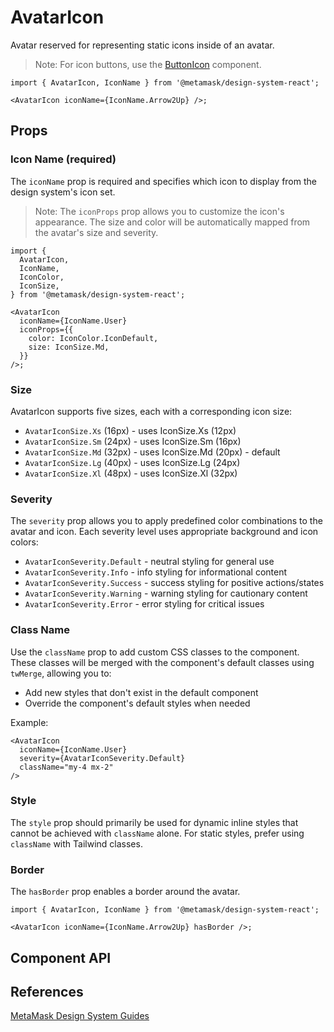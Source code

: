 

# AvatarIcon

Avatar reserved for representing static icons inside of an avatar.

> Note: For icon buttons, use the [ButtonIcon](/docs/react-components-buttonicon--docs) component.

```tsx
import { AvatarIcon, IconName } from '@metamask/design-system-react';

<AvatarIcon iconName={IconName.Arrow2Up} />;
```

<Canvas of={AvatarIconStories.Default} />

## Props

### Icon Name (required)

The `iconName` prop is required and specifies which icon to display from the design system's icon set.

<Canvas of={AvatarIconStories.IconNameStory} />

> Note: The `iconProps` prop allows you to customize the icon's appearance. The size and color will be automatically mapped from the avatar's size and severity.

```tsx
import {
  AvatarIcon,
  IconName,
  IconColor,
  IconSize,
} from '@metamask/design-system-react';

<AvatarIcon
  iconName={IconName.User}
  iconProps={{
    color: IconColor.IconDefault,
    size: IconSize.Md,
  }}
/>;
```

### Size

AvatarIcon supports five sizes, each with a corresponding icon size:

- `AvatarIconSize.Xs` (16px) - uses IconSize.Xs (12px)
- `AvatarIconSize.Sm` (24px) - uses IconSize.Sm (16px)
- `AvatarIconSize.Md` (32px) - uses IconSize.Md (20px) - default
- `AvatarIconSize.Lg` (40px) - uses IconSize.Lg (24px)
- `AvatarIconSize.Xl` (48px) - uses IconSize.Xl (32px)

<Canvas of={AvatarIconStories.Size} />

### Severity

The `severity` prop allows you to apply predefined color combinations to the avatar and icon. Each severity level uses appropriate background and icon colors:

- `AvatarIconSeverity.Default` - neutral styling for general use
- `AvatarIconSeverity.Info` - info styling for informational content
- `AvatarIconSeverity.Success` - success styling for positive actions/states
- `AvatarIconSeverity.Warning` - warning styling for cautionary content
- `AvatarIconSeverity.Error` - error styling for critical issues

<Canvas of={AvatarIconStories.Severity} />

### Class Name

Use the `className` prop to add custom CSS classes to the component. These classes will be merged with the component's default
classes using `twMerge`, allowing you to:

- Add new styles that don't exist in the default component
- Override the component's default styles when needed

Example:

```tsx
<AvatarIcon
  iconName={IconName.User}
  severity={AvatarIconSeverity.Default}
  className="my-4 mx-2"
/>
```

### Style

The `style` prop should primarily be used for dynamic inline styles that cannot be achieved with `className` alone. For static styles, prefer using `className` with Tailwind classes.

### Border

The `hasBorder` prop enables a border around the avatar.

```tsx
import { AvatarIcon, IconName } from '@metamask/design-system-react';

<AvatarIcon iconName={IconName.Arrow2Up} hasBorder />;
```

<Canvas of={AvatarIconStories.HasBorder} />

## Component API

<Controls of={AvatarIconStories.Default} />

## References

[MetaMask Design System Guides](https://www.notion.so/MetaMask-Design-System-Guides-Design-f86ecc914d6b4eb6873a122b83c12940)
